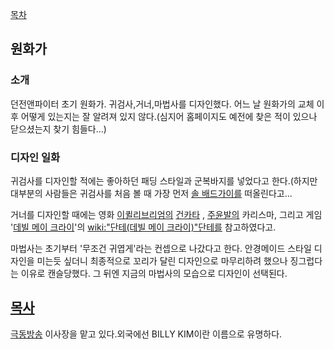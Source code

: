 [[목차]]

== 원화가 ==
=== 소개 ===

던전앤파이터 초기 원화가.  귀검사,거너,마법사를 디자인했다.
어느 날 원화가의 교체 이후 어떻게 있는지는 잘 알려져 있지 않다.(심지어 홈페이지도 예전에 찾은 적이 있으나 닫으셨는지 찾기 힘들다...)


=== 디자인 일화 ===

귀검사를 디자인할 적에는 좋아하던 패딩 스타일과 군복바지를 넣었다고 한다.(하지만 대부분의 사람들은 귀검사를 처음 볼 때 가장 먼저 [[솔 배드가이]]를 떠올린다고... 

거너를 디자인할 때에는 영화 [[이퀼리브리엄]]의 [[건카타]] , [[주윤발]]의 카리스마, 그리고 게임 '[[데빌 메이 크라이]]'의 [[wiki:"단테(데빌 메이 크라이)"단테]]를 참고하였다고. 

마법사는 초기부터 '무조건 귀엽게'라는 컨셉으로 나갔다고 한다. 안경메이드 스타일 디자인을 미는듯 싶더니 최종적으로 꼬리가 달린 디자인으로 마무리하려 했으나 징그럽다는 이유로 캔슬당했다.  그 뒤엔 지금의 마법사의 모습으로 디자인이 선택된다. 

== [[목사]] ==
[[극동방송]] 이사장을 맡고 있다.외국에선 BILLY KIM이란 이름으로 유명하다.
